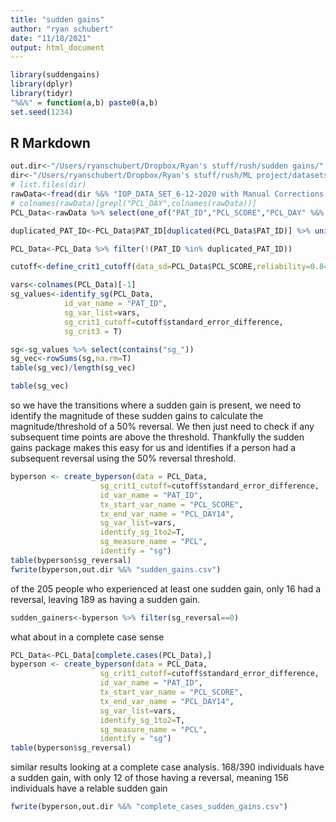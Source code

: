 ```yaml
---
title: "sudden gains"
author: "ryan schubert"
date: "11/18/2021"
output: html_document
---
```


```r
library(suddengains)
library(dplyr)
library(tidyr)
"%&%" = function(a,b) paste0(a,b)
set.seed(1234)
```

## R Markdown


```r
out.dir<-"/Users/ryanschubert/Dropbox/Ryan's stuff/rush/sudden gains/"
dir<-"/Users/ryanschubert/Dropbox/Ryan's stuff/rush/ML project/datasets/3 Week IOP/"
# list.files(dir)
rawData<-fread(dir %&% "IOP_DATA_SET_6-12-2020 with Manual Corrections copy.csv" ,na=c("-"))
# colnames(rawData)[grepl("PCL_DAY",colnames(rawData))]
PCL_Data<-rawData %>% select(one_of("PAT_ID","PCL_SCORE","PCL_DAY" %&% 1:14)) 

duplicated_PAT_ID<-PCL_Data$PAT_ID[duplicated(PCL_Data$PAT_ID)] %>% unique()

PCL_Data<-PCL_Data %>% filter(!(PAT_ID %in% duplicated_PAT_ID))
```

```r

cutoff<-define_crit1_cutoff(data_sd=PCL_Data$PCL_SCORE,reliability=0.84)

vars<-colnames(PCL_Data)[-1]
sg_values<-identify_sg(PCL_Data,
            id_var_name = "PAT_ID",
            sg_var_list=vars,
            sg_crit1_cutoff=cutoff$standard_error_difference,
            sg_crit3 = T)

sg<-sg_values %>% select(contains("sg_"))
sg_vec<-rowSums(sg,na.rm=T) 
table(sg_vec)/length(sg_vec)

table(sg_vec)

```

so we have the transitions where a sudden gain is present, we need to identify the magnitude of these sudden gains to calculate the magnitude/threshold of a 50% reversal. We then just need to check if any subsequent time points are above the threshold. Thankfully the sudden gains package makes this easy for us and identifies if a person had a subsequent reversal using the 50% reversal threshold.



```r
byperson <- create_byperson(data = PCL_Data,
                    sg_crit1_cutoff=cutoff$standard_error_difference,
                    id_var_name = "PAT_ID",
                    tx_start_var_name = "PCL_SCORE",
                    tx_end_var_name = "PCL_DAY14",
                    sg_var_list=vars,
                    identify_sg_1to2=T,
                    sg_measure_name = "PCL",
                    identify = "sg")
table(byperson$sg_reversal)
fwrite(byperson,out.dir %&% "sudden_gains.csv")
```

of the 205 people who experienced at least one sudden gain, only 16 had a reversal, leaving 189 as having a sudden gain.

```r

sudden_gainers<-byperson %>% filter(sg_reversal==0)
```

what about in a complete case sense

```r
PCL_Data<-PCL_Data[complete.cases(PCL_Data),]
byperson <- create_byperson(data = PCL_Data,
                    sg_crit1_cutoff=cutoff$standard_error_difference,
                    id_var_name = "PAT_ID",
                    tx_start_var_name = "PCL_SCORE",
                    tx_end_var_name = "PCL_DAY14",
                    sg_var_list=vars,
                    identify_sg_1to2=T,
                    sg_measure_name = "PCL",
                    identify = "sg")
table(byperson$sg_reversal)
```

similar results looking at a complete case analysis. 168/390 individuals have a sudden gain, with only 12 of those having a reversal, meaning 156 individuals have a relable sudden gain

```r

fwrite(byperson,out.dir %&% "complete_cases_sudden_gains.csv")
```




